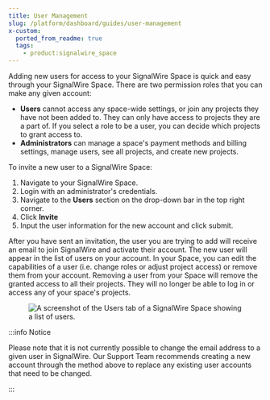 ```yaml
---
title: User Management
slug: /platform/dashboard/guides/user-management
x-custom:
  ported_from_readme: true
  tags:
    - product:signalwire_space
---
```


Adding new users for access to your SignalWire Space is quick and easy through your SignalWire Space. 
There are two permission roles that you can make any given account:

- **Users** cannot access any space-wide settings, or join any projects they have not been added to. 
They can only have access to projects they are a part of. If you select a role to be a user, you can decide which projects to grant access to.
- **Administrators** can manage a space's payment methods and billing settings, manage users, see all projects, and create new projects.


To invite a new user to a SignalWire Space:

1. Navigate to your SignalWire Space.
2. Login with an administrator's credentials.
3. Navigate to the **Users** section on the drop-down bar in the top right corner.
4. Click **Invite**
5. Input the user information for the new account and click submit.

After you have sent an invitation, the user you are trying to add will receive an email to join SignalWire and activate their account. 
The new user will appear in the list of users on your account. 
In your Space, you can edit the capabilities of a user (i.e. change roles or adjust project access) or remove them from your account. 
Removing a user from your Space will remove the granted access to all their projects. 
They will no longer be able to log in or access any of your space's projects.

<figure>
  <img className="img-800" src={require("./6152c37-blurred_users.webP").default} alt="A screenshot of the Users tab of a SignalWire Space showing a list of users." />
</figure>

:::info Notice

Please note that it is not currently possible to change the email address to a given user in SignalWire. 
Our Support Team recommends creating a new account through the method above to replace any existing user accounts that need to be changed.

:::
